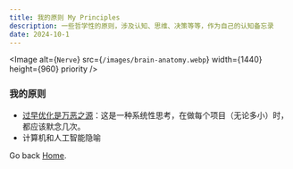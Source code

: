 ```yaml
---
title: 我的原则 My Principles
description: 一些哲学性的原则，涉及认知、思维、决策等等，作为自己的认知备忘录
date: 2024-10-1
---
```


<Image
  alt={`Nerve`}
  src={`/images/brain-anatomy.webp`}
  width={1440}
  height={960}
  priority
/>

### 我的原则

- [过早优化是万恶之源](./Knuth-s-optimization-principle_blank)：这是一种系统性思考，在做每个项目（无论多小）时，都应该默念几次。
- 计算机和人工智能隐喻

Go back [Home](/).
